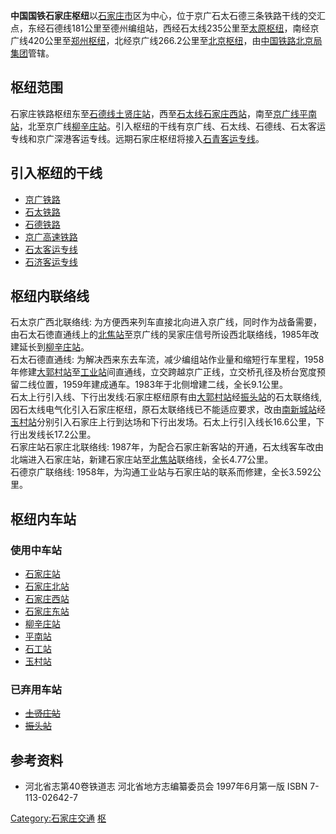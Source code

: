 {{Refimprove|time=2021-08-24T17:09:47+00:00}}
'''中国国铁石家庄枢纽'''以[[石家庄市|石家庄市]]区为中心，位于京广石太石德三条铁路干线的交汇点，东经石德线181公里至德州编组站，西经石太线235公里至[[太原铁路枢纽|太原枢纽]]，南经京广线420公里至[[郑州铁路枢纽|郑州枢纽]]，北经京广线266.2公里至[[北京铁路枢纽|北京枢纽]]，由[[中国铁路北京局集团|中国铁路北京局集团]]管辖。
==枢纽范围==
石家庄铁路枢纽东至[[石德铁路|石德线]][[土贤庄站|土贤庄站]]，西至[[石太铁路|石太线]][[石家庄西站|石家庄西站]]，南至[[京广铁路|京广线]][[平南站_(河北省)|平南站]]，北至京广线[[柳辛庄站|柳辛庄站]]。引入枢纽的干线有京广线、石太线、石德线、石太客运专线和京广深港客运专线。远期石家庄枢纽将接入[[石青客运专线|石青客运专线]]。
==引入枢纽的干线==
*[[京广铁路|京广铁路]]
*[[石太铁路|石太铁路]]
*[[石德铁路|石德铁路]]
*[[京广高速铁路|京广高速铁路]]
*[[石太客运专线|石太客运专线]]
*[[石济客运专线|石济客运专线]]

==枢纽内联络线==
;石太京广西北联络线: 为方便西来列车直接北向进入京广线，同时作为战备需要，由石太石徳直通线上的[[北焦站|北焦站]]至京广线的吴家庄信号所设西北联络线，1985年改建延长到[[柳辛庄站|柳辛庄站]]。
;石太石德直通线: 为解决西来东去车流，减少编组站作业量和缩短行车里程，1958年修建[[大郭村站|大郭村站]]至[[石工站|工业站]]间直通线，立交跨越京广正线，立交桥孔径及桥台宽度预留二线位置，1959年建成通车。1983年于北侧增建二线，全长9.1公里。
;石太上行引入线、下行出发线:石家庄枢纽原有由[[大郭村站|大郭村站]]经[[石家庄铁道博物馆|振头站]]的石太联络线,因石太线电气化引入石家庄枢纽，原石太联络线已不能适应要求，改由[[南新城站|南新城站]]经[[玉村站|玉村站]]分别引入石家庄上行到达场和下行出发场。石太上行引入线长16.6公里，下行出发线长17.2公里。
;石家庄站石家庄北联络线: 1987年，为配合石家庄新客站的开通，石太线客车改由北端进入石家庄站，新建石家庄站至[[石家庄北站|北焦站]]联络线，全长4.77公里。
;石德京广联络线: 1958年，为沟通工业站与石家庄站的联系而修建，全长3.592公里。

==枢纽内车站==
===使用中车站===
*[[石家庄站|石家庄站]]
*[[石家庄北站|石家庄北站]]
*[[石家庄西站|石家庄西站]]
*[[石家庄东站|石家庄东站]]
*[[柳辛庄站|柳辛庄站]]
*[[平南站_(河北省)|平南站]]
*[[石工站|石工站]]
*[[玉村站|玉村站]]

===已弃用车站===
*<S>[[土贤庄站|土贤庄站]]</S>
*<S>[[石家庄铁道博物馆|振头站]]</S>

==参考资料==
*河北省志第40卷铁道志 河北省地方志编纂委员会 1997年6月第一版 ISBN 7-113-02642-7

[[Category:石家庄交通|Category:石家庄交通]]
[[Category:中国铁路北京局集团有限公司|枢]]